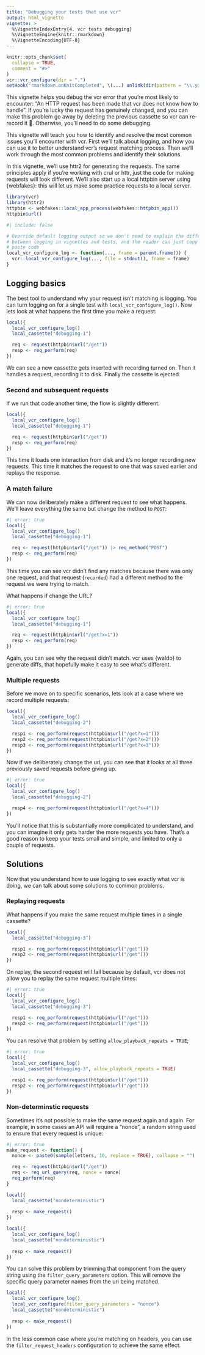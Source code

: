 ```yaml
---
title: "Debugging your tests that use vcr"
output: html_vignette
vignette: >
  %\VignetteIndexEntry{4. vcr tests debugging}
  %\VignetteEngine{knitr::rmarkdown}
  %\VignetteEncoding{UTF-8}
---
```


```r
knitr::opts_chunk$set(
  collapse = TRUE,
  comment = "#>"
)
vcr::vcr_configure(dir = ".")
setHook("rmarkdown.onKnitCompleted", \(...) unlink(dir(pattern = "\\.yml$")))
```

This vignette helps you debug the vcr error that you're most likely to encounter: "An HTTP request has been made that vcr does not know how to handle". If you're lucky the request has genuinely changed, and you can make this problem go away by deleting the previous cassette so vcr can re-record it 🙂. Otherwise, you'll need to do some debugging. 

This vignette will teach you how to identify and resolve the most common issues you'll encounter with vcr. First we'll talk about logging, and how you can use it to better understand vcr's request matching process. Then we'll work through the most common problems and identify their solutions.

In this vignette, we'll use httr2 for generating the requests. The same principles apply if you're working with crul or httr, just the code for making requests will look different. We'll also start up a local httpbin server using {webfakes}: this will let us make some practice requests to a local server.

```r
library(vcr)
library(httr2)
httpbin <- webfakes::local_app_process(webfakes::httpbin_app())
httpbin$url()
```

```r
#| include: false

# Override default logging output so we don't need to explain the difference
# between logging in vignettes and tests, and the reader can just copy and 
# paste code
local_vcr_configure_log <- function(..., frame = parent.frame()) {
  vcr::local_vcr_configure_log(..., file = stdout(), frame = frame)
}
```

## Logging basics

The best tool to understand why your request isn't matching is logging. You can turn logging on for a single test with `local_vcr_configure_log()`. Now lets look at what happens the first time you make a request:

```r
local({
  local_vcr_configure_log()
  local_cassette("debugging-1")

  req <- request(httpbin$url("/get"))
  resp <- req_perform(req)
})
```

We can see a new cassettte gets inserted with recording turned on. Then it handles a request, recording it to disk. Finally the cassette is ejected.

### Second and subsequent requests

If we run that code another time, the flow is slightly different:

```r
local({
  local_vcr_configure_log()
  local_cassette("debugging-1")

  req <- request(httpbin$url("/get"))
  resp <- req_perform(req)
})
```

This time it loads one interaction from disk and it's no longer recording new requests. This time it matches the request to one that was saved earlier and replays the response.

### A match failure

We can now deliberately make a different request to see what happens. We'll leave everything the same but change the method to `POST`:

```r
#| error: true
local({
  local_vcr_configure_log()
  local_cassette("debugging-1")

  req <- request(httpbin$url("/get")) |> req_method("POST")
  resp <- req_perform(req)
})
```

This time you can see vcr didn't find any matches because there was only one request, and that request (`recorded`) had a different method to the request we were trying to match.

What happens if change the URL?

```r
#| error: true
local({
  local_vcr_configure_log()
  local_cassette("debugging-1")

  req <- request(httpbin$url("/get?x=1"))
  resp <- req_perform(req)
})
```

Again, you can see why the request didn't match. vcr uses {waldo} to generate diffs, that hopefully make it easy to see what's different.

### Multiple requests

Before we move on to specific scenarios, lets look at a case where we record multiple requests:

```r
local({
  local_vcr_configure_log()
  local_cassette("debugging-2")

  resp1 <- req_perform(request(httpbin$url("/get?x=1")))
  resp2 <- req_perform(request(httpbin$url("/get?x=2")))
  resp3 <- req_perform(request(httpbin$url("/get?x=3")))
})
```

Now if we deliberately change the url, you can see that it looks at all three previously saved requests before giving up.

```r
#| error: true
local({
  local_vcr_configure_log()
  local_cassette("debugging-2")

  resp4 <- req_perform(request(httpbin$url("/get?x=4")))
})
```

You'll notice that this is substantially more complicated to understand, and you can imagine it only gets harder the more requests you have. That's a good reason to keep your tests small and simple, and limited to only a couple of requests.

## Solutions

Now that you understand how to use logging to see exactly what vcr is doing, we can talk about some solutions to common problems.

### Replaying requests

What happens if you make the same request multiple times in a single cassette?

```r
local({
  local_cassette("debugging-3")

  resp1 <- req_perform(request(httpbin$url("/get")))
  resp2 <- req_perform(request(httpbin$url("/get")))
})
```

On replay, the second request will fail because by default, vcr does not allow you to replay the same request multiple times:

```r
#| error: true
local({
  local_vcr_configure_log()
  local_cassette("debugging-3")

  resp1 <- req_perform(request(httpbin$url("/get")))
  resp2 <- req_perform(request(httpbin$url("/get")))
})
```

You can resolve that problem by setting `allow_playback_repeats = TRUE`;
```r
#| error: true
local({
  local_vcr_configure_log()
  local_cassette("debugging-3", allow_playback_repeats = TRUE)

  resp1 <- req_perform(request(httpbin$url("/get")))
  resp2 <- req_perform(request(httpbin$url("/get")))
})
```

### Non-determinstic requests

Sometimes it's not possible to make the same request again and again. For example, in some cases an API will require a "nonce", a random string used to ensure that every request is unique:

```r
#| error: true
make_request <- function() {
  nonce <- paste0(sample(letters, 10, replace = TRUE), collapse = "")

  req <- request(httpbin$url("/get")) 
  req <- req_url_query(req, nonce = nonce)
  req_perform(req)
}

local({ 
  local_cassette("nondeterministic")
  
  resp <- make_request()
})

local({ 
  local_vcr_configure_log()
  local_cassette("nondeterministic")
  
  resp <- make_request()
})
```

You can solve this problem by trimming that component from the query string using the `filter_query_parameters` option. This will remove the specific query parameter names from the uri being matched.

```r
local({ 
  local_vcr_configure_log()
  local_vcr_configure(filter_query_parameters = "nonce")
  local_cassette("nondeterministic")
  
  resp <- make_request()
})
```

In the less common case where you're matching on headers, you can use the `filter_request_headers` configuration to achieve the same effect.
